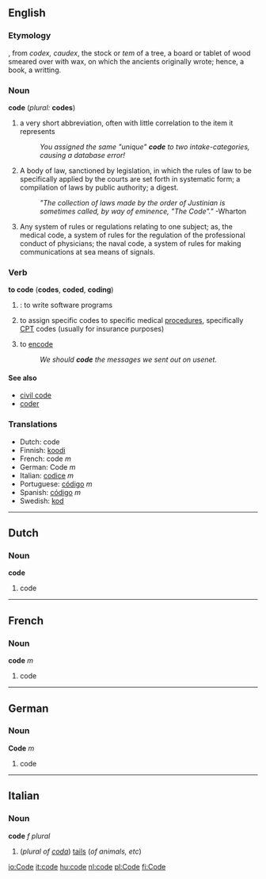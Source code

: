 ==English==

===Etymology===
{{F.}}, from {{L.}} ''codex, caudex'', the stock or ''tem'' of a tree, a board or tablet of wood smeared over with wax, on which the ancients originally wrote; hence, a book, a writting.

===Noun===
'''code''' (''plural:'' '''codes''')

# a very short abbreviation, often with little correlation to the item it represents
#:''You assigned the same "unique" '''code''' to two intake-categories, causing a database error!''
# A body of law, sanctioned by legislation, in which the rules of law to be specifically applied by the courts are set forth in systematic form; a compilation of laws by public authority; a digest.
#:''"The collection of laws made by the order of Justinian is sometimes called, by way of eminence, "The Code"."''  -Wharton
# Any system of rules or regulations relating to one subject; as, the medical code, a system of rules for the regulation of the professional conduct of physicians; the naval code, a system of rules for making communications at sea means of signals.

===Verb===
'''to code'''  ('''codes''', '''coded''', '''coding''')
# {{computing}}: to write software programs
# {{healthcare}} to assign specific codes to specific medical [[procedures]], specifically [[CPT]] codes (usually for insurance purposes)
# {{crypto}} to [[encode]]
#:''We should '''code''' the messages we sent out on usenet.''

====See also====
*[[civil code]]
*[[coder]]

===Translations===
*Dutch: code
*Finnish: [[koodi]]
*French: code ''m''
*German: Code ''m''
*Italian: [[codice]] ''m''
*Portuguese: [[código]] ''m''
*Spanish: [[código]] ''m''
*Swedish: [[kod]]

----

==Dutch==
===Noun===
'''code'''

#code

----
==French==
===Noun===
'''code''' ''m''

#code

----
==German==
===Noun===
'''Code''' ''m''

#code

----
==Italian==
===Noun===
'''code''' ''f plural''

#(''plural of [[coda#Italian|coda]]'') [[tail]]s (''of animals, etc'')

[[io:Code]]
[[it:code]]
[[hu:code]]
[[nl:code]]
[[pl:Code]]
[[fi:Code]]